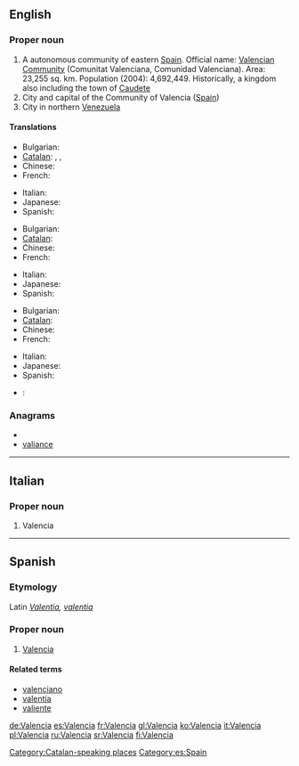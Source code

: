 {{also|València|valencià|valència}}
==English==
{{wikipedia|Valencia (autonomous community)}}
{{wikipedia}}

===Proper noun===
{{en-proper noun}}

# A autonomous community of eastern [[Spain]]. Official name: [[Valencian Community]] (Comunitat Valenciana, Comunidad Valenciana). Area: 23,255 sq. km. Population (2004): 4,692,449. Historically, a kingdom also including the town of [[Caudete]]
# City and capital of the Community of Valencia ([[Spain]])
# City in northern [[Venezuela]]

====Translations====
{{trans-top|autonomous community of Eastern Spain}}
* Bulgarian: {{t|bg|Валенсия}}
* [[Catalan]]: {{t|ca|Comunitat Valenciana|f}}, {{t|ca|País Valencià|m}}, {{t|ca|València}}
* Chinese: {{zh-ts|巴倫西亞自治區|巴伦西亚自治区}}
* French: {{t+|fr|Valence}}
{{trans-mid}}
* Italian: {{t+|it|Valencia}}
* Japanese: {{t|ja|バレンシア州|tr=Barenshia shū}}
* Spanish: {{t+|es|Valencia}}
{{trans-bottom}}
{{trans-top|capital of the community}}
* Bulgarian: {{t|bg|Валенсия}}
* [[Catalan]]: {{t|ca|València|f}}
* Chinese: {{zh-tsp|巴倫西亞|巴伦西亚|tr=Bālúnxīyà}}
* French: {{t+|fr|Valence}}
{{trans-mid}}
* Italian: {{t+|it|Valencia}}
* Japanese: {{t|ja|バレンシア|tr=Barenshia}}
* Spanish: {{t+|es|Valencia}}
{{trans-bottom}}
{{trans-top|city in Venezuala}}
* Bulgarian: {{t|bg|Валенсия}}
* [[Catalan]]: {{t-|ca|Valencia|f}}
* Chinese: {{zh-tsp|巴倫西亞|巴伦西亚|tr=Bālúnxīyà}}
* French: {{t-|fr|Valencia}}
{{trans-mid}}
* Italian: {{t+|it|Valencia}}
* Japanese: {{t|ja|バレンシア|tr=Barenshia}}
* Spanish: {{t+|es|Valencia}}
{{trans-bottom}}

{{checktrans-top}}
* {{ttbc|Portuguese}}: {{t|pt|Valência}}
{{trans-bottom}}

===Anagrams===
* {{alphagram|aaceilnv}}
* [[valiance#English|valiance]]

----

==Italian==

===Proper noun===
{{infl|it|proper noun|g=f}}

# Valencia

----

==Spanish==

===Etymology===
Latin ''[[Valentia]], [[valentia]]''

===Proper noun===
{{infl|es|proper noun}}

# [[#English|Valencia]]

====Related terms====
* [[valenciano]]
* [[valentía]]
* [[valiente]]

[[Category:Catalan-speaking places]]
[[Category:es:Spain]]

[[de:Valencia]]
[[es:Valencia]]
[[fr:Valencia]]
[[gl:Valencia]]
[[ko:Valencia]]
[[it:Valencia]]
[[pl:Valencia]]
[[ru:Valencia]]
[[sr:Valencia]]
[[fi:Valencia]]